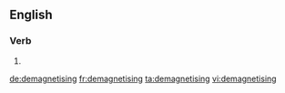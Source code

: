 
==English==

===Verb===
{{head|en|present participle}}

# {{present participle of|demagnetise|lang=en}}

[[de:demagnetising]]
[[fr:demagnetising]]
[[ta:demagnetising]]
[[vi:demagnetising]]